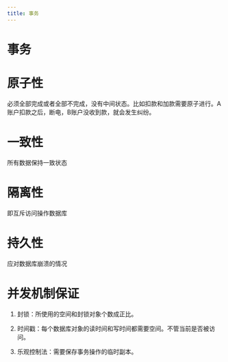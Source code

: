 ```yaml
---
title: 事务
---
```


# 事务

# 原子性

必须全部完成或者全部不完成，没有中间状态。比如扣款和加款需要原子进行。A账户扣款之后，断电，B账户没收到款，就会发生纠纷。

# 一致性

所有数据保持一致状态

# 隔离性

即互斥访问操作数据库

# 持久性

应对数据库崩溃的情况

# 并发机制保证

1. 封锁：所使用的空间和封锁对象个数成正比。

2. 时间戳：每个数据库对象的读时间和写时间都需要空间。不管当前是否被访问。

3. 乐观控制法：需要保存事务操作的临时副本。

